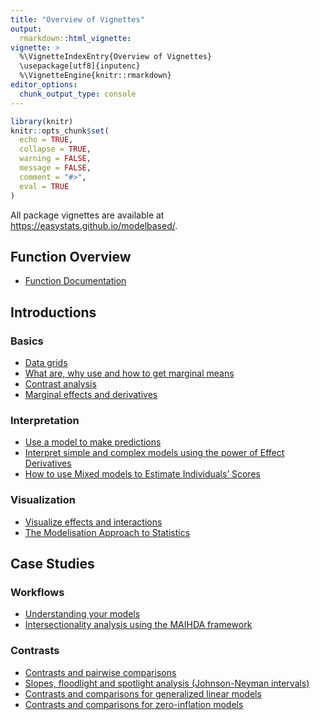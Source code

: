 ```yaml
---
title: "Overview of Vignettes"
output:
  rmarkdown::html_vignette:
vignette: >
  %\VignetteIndexEntry{Overview of Vignettes}
  \usepackage[utf8]{inputenc}
  %\VignetteEngine{knitr::rmarkdown}
editor_options:
  chunk_output_type: console
---
```


```r
library(knitr)
knitr::opts_chunk$set(
  echo = TRUE,
  collapse = TRUE,
  warning = FALSE,
  message = FALSE,
  comment = "#>",
  eval = TRUE
)
```

All package vignettes are available at [https://easystats.github.io/modelbased/](https://easystats.github.io/modelbased/).

## Function Overview

* [Function Documentation](https://easystats.github.io/modelbased/reference/index.html)

## Introductions

### Basics

* [Data grids](https://easystats.github.io/modelbased/articles/visualisation_matrix.html)
* [What are, why use and how to get marginal means](https://easystats.github.io/modelbased/articles/estimate_means.html)
* [Contrast analysis](https://easystats.github.io/modelbased/articles/estimate_contrasts.html)
* [Marginal effects and derivatives](https://easystats.github.io/modelbased/articles/estimate_slopes.html)

### Interpretation

* [Use a model to make predictions](https://easystats.github.io/modelbased/articles/estimate_response.html)
* [Interpret simple and complex models using the power of Effect Derivatives](https://easystats.github.io/modelbased/articles/derivatives.html)
* [How to use Mixed models to Estimate Individuals' Scores](https://easystats.github.io/modelbased/articles/estimate_grouplevel.html)

### Visualization

* [Visualize effects and interactions](https://easystats.github.io/modelbased/articles/estimate_relation.html)
* [The Modelisation Approach to Statistics](https://easystats.github.io/modelbased/articles/modelisation_approach.html)

## Case Studies

### Workflows

* [Understanding your models](https://easystats.github.io/modelbased/articles/workflow_modelbased.html)
* [Intersectionality analysis using the MAIHDA framework](https://easystats.github.io/modelbased/articles/practical_intersectionality.html)

### Contrasts

* [Contrasts and pairwise comparisons](https://easystats.github.io/modelbased/articles/introduction_comparisons_1.html)
* [Slopes, floodlight and spotlight analysis (Johnson-Neyman intervals)](https://easystats.github.io/modelbased/articles/introduction_comparisons_2.html)
* [Contrasts and comparisons for generalized linear models](https://easystats.github.io/modelbased/articles/introduction_comparisons_3.html)
* [Contrasts and comparisons for zero-inflation models](https://easystats.github.io/modelbased/articles/introduction_comparisons_4.html)
